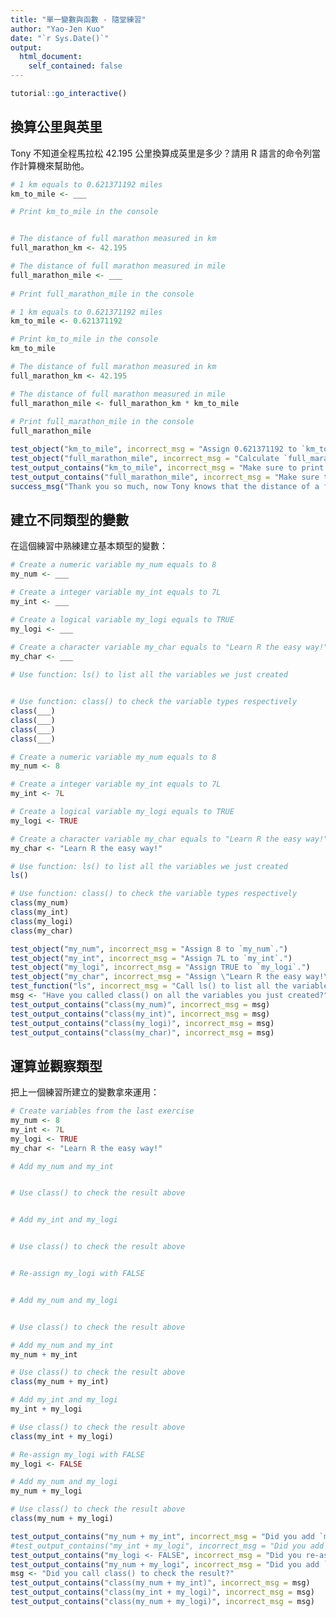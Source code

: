 ```yaml
---
title: "單一變數與函數 - 隨堂練習"
author: "Yao-Jen Kuo"
date: "`r Sys.Date()`"
output: 
  html_document:
    self_contained: false
---
```


```r
tutorial::go_interactive()
```

## 換算公里與英里

Tony 不知道全程馬拉松 42.195 公里換算成英里是多少？請用 R 語言的命令列當作計算機來幫助他。

```r
# 1 km equals to 0.621371192 miles
km_to_mile <- ___

# Print km_to_mile in the console


# The distance of full marathon measured in km
full_marathon_km <- 42.195

# The distance of full marathon measured in mile
full_marathon_mile <- ___
  
# Print full_marathon_mile in the console

```

```r
# 1 km equals to 0.621371192 miles
km_to_mile <- 0.621371192

# Print km_to_mile in the console
km_to_mile

# The distance of full marathon measured in km
full_marathon_km <- 42.195

# The distance of full marathon measured in mile
full_marathon_mile <- full_marathon_km * km_to_mile
  
# Print full_marathon_mile in the console
full_marathon_mile
```

```r
test_object("km_to_mile", incorrect_msg = "Assign 0.621371192 to `km_to_mile`.")
test_object("full_marathon_mile", incorrect_msg = "Calculate `full_marathon_mile` by multiplying `full_marathon_km` with `km_to_mile`.")
test_output_contains("km_to_mile", incorrect_msg = "Make sure to print `km_to_mile`.")
test_output_contains("full_marathon_mile", incorrect_msg = "Make sure to print `full_marathon_mile`.")
success_msg("Thank you so much, now Tony knows that the distance of a full marathon course is 26.2 miles!")
```

## 建立不同類型的變數

在這個練習中熟練建立基本類型的變數：

```r
# Create a numeric variable my_num equals to 8
my_num <- ___

# Create a integer variable my_int equals to 7L
my_int <- ___

# Create a logical variable my_logi equals to TRUE
my_logi <- ___

# Create a character variable my_char equals to "Learn R the easy way!"
my_char <- ___
  
# Use function: ls() to list all the variables we just created


# Use function: class() to check the variable types respectively
class(___)
class(___)
class(___)
class(___)
```

```r
# Create a numeric variable my_num equals to 8
my_num <- 8

# Create a integer variable my_int equals to 7L
my_int <- 7L

# Create a logical variable my_logi equals to TRUE
my_logi <- TRUE

# Create a character variable my_char equals to "Learn R the easy way!"
my_char <- "Learn R the easy way!"

# Use function: ls() to list all the variables we just created
ls()

# Use function: class() to check the variable types respectively
class(my_num)
class(my_int)
class(my_logi)
class(my_char)
```

```r
test_object("my_num", incorrect_msg = "Assign 8 to `my_num`.")
test_object("my_int", incorrect_msg = "Assign 7L to `my_int`.")
test_object("my_logi", incorrect_msg = "Assign TRUE to `my_logi`.")
test_object("my_char", incorrect_msg = "Assign \"Learn R the easy way!\" to `my_logi`.")
test_function("ls", incorrect_msg = "Call ls() to list all the variables.")
msg <- "Have you called class() on all the variables you just created?"
test_output_contains("class(my_num)", incorrect_msg = msg)
test_output_contains("class(my_int)", incorrect_msg = msg)
test_output_contains("class(my_logi)", incorrect_msg = msg)
test_output_contains("class(my_char)", incorrect_msg = msg)
```

## 運算並觀察類型

把上一個練習所建立的變數拿來運用：

```r
# Create variables from the last exercise
my_num <- 8
my_int <- 7L
my_logi <- TRUE
my_char <- "Learn R the easy way!"
```

```r
# Add my_num and my_int


# Use class() to check the result above


# Add my_int and my_logi


# Use class() to check the result above


# Re-assign my_logi with FALSE


# Add my_num and my_logi


# Use class() to check the result above

```

```r
# Add my_num and my_int
my_num + my_int

# Use class() to check the result above
class(my_num + my_int)

# Add my_int and my_logi
my_int + my_logi

# Use class() to check the result above
class(my_int + my_logi)

# Re-assign my_logi with FALSE
my_logi <- FALSE

# Add my_num and my_logi
my_num + my_logi

# Use class() to check the result above
class(my_num + my_logi)
```

```r
test_output_contains("my_num + my_int", incorrect_msg = "Did you add `my_num` with `my_int`?")
#test_output_contains("my_int + my_logi", incorrect_msg = "Did you add `my_int` with `my_logi`?")
test_output_contains("my_logi <- FALSE", incorrect_msg = "Did you re-assign FALSE to `my_logi`?")
test_output_contains("my_num + my_logi", incorrect_msg = "Did you add `my_num` with `my_logi`?")
msg <- "Did you call class() to check the result?"
test_output_contains("class(my_num + my_int)", incorrect_msg = msg)
test_output_contains("class(my_int + my_logi)", incorrect_msg = msg)
test_output_contains("class(my_num + my_logi)", incorrect_msg = msg)
```